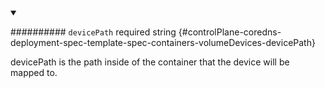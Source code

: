 
<details className="config-field" data-expandable="false" open>
<summary>

########## `devicePath` <span className="config-field-required" data-required="false">required</span> <span className="config-field-type">string</span> <span className="config-field-default"></span> <span className="config-field-enum"></span> {#controlPlane-coredns-deployment-spec-template-spec-containers-volumeDevices-devicePath}

devicePath is the path inside of the container that the device will be mapped to.

</summary>



</details>
